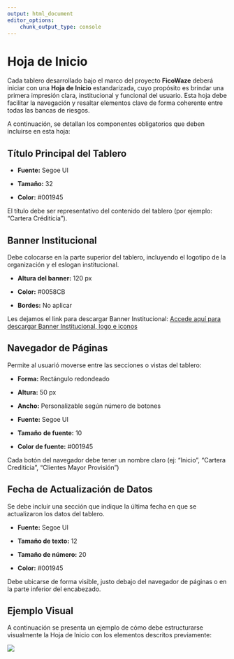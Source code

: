 ---
output: html_document
editor_options: 
    chunk_output_type: console
---

# Hoja de Inicio

Cada tablero desarrollado bajo el marco del proyecto **FicoWaze** deberá iniciar con una **Hoja de Inicio** estandarizada, cuyo propósito es brindar una primera impresión clara, institucional y funcional del usuario. Esta hoja debe facilitar la navegación y resaltar elementos clave de forma coherente entre todas las bancas de riesgos.

A continuación, se detallan los componentes obligatorios que deben incluirse en esta hoja:

## Título Principal del Tablero

-   **Fuente:** Segoe UI

-   **Tamaño:** 32

-   **Color:** #001945

El título debe ser representativo del contenido del tablero (por ejemplo: "Cartera Créditicia").

## Banner Institucional 

Debe colocarse en la parte superior del tablero, incluyendo el logotipo de la organización y el eslogan institucional.

-   **Altura del banner:** 120 px

-   **Color:** #0058CB

-   **Bordes:** No aplicar

Les dejamos el link para descargar Banner Institucional: [Accede aquí para descargar Banner Institucional, logo e iconos](https://drive.google.com/drive/folders/1gPI2XqUxtiaQSBdv775F9iZ4S1JAAxR3)

## Navegador de Páginas

Permite al usuarió moverse entre las secciones o vistas del tablero:

-   **Forma:** Rectángulo redondeado

-   **Altura:** 50 px

-   **Ancho:** Personalizable según número de botones

-   **Fuente:** Segoe UI

-   **Tamaño** **de fuente:** 10

-   **Color de fuente:** #001945

Cada botón del navegador debe tener un nombre claro (ej: "Inicio", "Cartera Crediticia", "Clientes Mayor Provisión")

## Fecha de Actualización de Datos

Se debe incluir una sección que indique la última fecha en que se actualizaron los datos del tablero.

-   **Fuente:** Segoe UI

-   **Tamaño de texto:** 12

-   **Tamaño de número:** 20

-   **Color:** #001945

Debe ubicarse de forma visible, justo debajo del navegador de páginas o en la parte inferior del encabezado.

## Ejemplo Visual 

A continuación se presenta un ejemplo de cómo debe estructurarse visualmente la Hoja de Inicio con los elementos descritos previamente:

![](hoja_inicio_fw.png)

